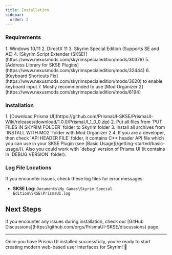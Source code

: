 ```yaml
---
title: Installation
sidebar:
  order: 2
---
```



### Requirements

<Steps>
  1. Windows 10/11
  2. DirectX 11
  3. Skyrim Special Edition (Supports SE and AE)
  4. [Skyrim Script Extender (SKSE)](https://www.nexusmods.com/skyrimspecialedition/mods/30379)
  5. [Address Library for SKSE Plugins](https://www.nexusmods.com/skyrimspecialedition/mods/32444)
  6. [Keyboard Shortcuts Fix](https://www.nexusmods.com/skyrimspecialedition/mods/3620) to enable keyboard input
  7. Mostly recommended to use [Mod Organizer 2](https://www.nexusmods.com/skyrimspecialedition/mods/6194)
</Steps>

### Installation

<Steps>
  1. [Download Prisma UI](https://github.com/PrismaUI-SKSE/PrismaUI-Wiki/releases/download/1.0.0/PrismaUI_1_0_0.zip)
  2. Put all files from `PUT FILES IN SKYRIM FOLDER` folder to Skyrim folder
  3. Install all archives from `INSTALL WITH MO2` folder with Mod Organizer 2
  4. If you are a developer, then check `API HEADER FILE` folder, it contains C++ header API file which you can use in your SKSE Plugin (see [Basic Usage](/getting-started/basic-usage/)). Also you could work with `debug` version of Prisma UI (it contains in `DEBUG VERSION` folder).
</Steps>

### Log File Locations

If you encounter issues, check these log files for error messages:

- **SKSE Log:** `Documents\My Games\Skyrim Special Edition\SKSE\PrismaUI.log`

## Next Steps

<CardGrid>
  <LinkCard
    title="🚀 Basic Usage"
    description="Learn how to create your first Prisma UI interface"
    href="/getting-started/basic-usage/"
  />
  <LinkCard
    title="🎮 Example Plugin"
    description="Download a complete working example to get started"
    href="https://github.com/PrismaUI-SKSE/PrismaUI-Example-Plugin"
  />
  <LinkCard
    title="📚 API Documentation"
    description="Explore the complete API reference"
    href="/api/create-view/"
  />
  <LinkCard
    title="⚙️ Configuration"
    description="Learn about advanced configuration options"
    href="/configuration/focus-managements/"
  />
</CardGrid>

<Aside type="tip" title="Need Help?">
If you encounter any issues during installation, check our [GitHub Discussions](https://github.com/orgs/PrismaUI-SKSE/discussions) page.
</Aside>

---

Once you have Prisma UI installed successfully, you're ready to start creating modern web-based user interfaces for Skyrim! 🎉
